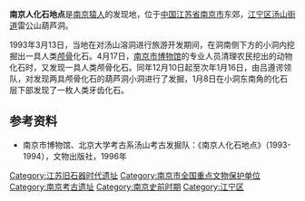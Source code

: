 {{文物保护单位
| 级别 = 全国
| 图片 = [[File:Tangshan_Yuanrendong.JPG|200px]]
| 名称 = 南京人化石地点
| 编号 = 6-69
| 分类 = 古遗址
| 时代 = [[旧石器时代|旧石器时代]]
| 所在 = [[江苏省|江苏省]][[南京市|南京市]]
| 登录 = 2006年
| Cat = 南京市全国重点文物保护单位
}}{{coord|32.0576|119.0410|type:landmark|display=title|format=dms}}
'''南京人化石地点'''是[[南京猿人|南京猿人]]的发现地，位于[[中国|中国]][[江苏省|江苏省]][[南京市|南京市]]东郊，[[江宁区_(南京市)|江宁区]][[汤山街道|汤山街道]]雷公山葫芦洞。

1993年3月13日，当地在对汤山溶洞进行旅游开发期间，在洞南侧下方的小洞内挖掘出一具人类[[颅骨|颅骨]]化石。4月17日，[[南京市博物馆|南京市博物馆]]的专业人员清理农民挖出的动物化石时，又发现一具人类颅骨化石。同年12月10日起至次年1月16日，由吕遵谔领队，对发现两具颅骨化石的葫芦洞小洞进行了发掘，1月8日在小洞东南角的化石层下部发现了一枚人类牙齿化石。

==参考资料==
*南京市博物馆、北京大学考古系汤山考古发掘队：《南京人化石地点》（1993-1994），文物出版社，1996年

{{江苏全国重点文物保护单位|nocat}}

[[Category:江苏旧石器时代遗址|Category:江苏旧石器时代遗址]]
[[Category:南京市全国重点文物保护单位|Category:南京市全国重点文物保护单位]]
[[Category:南京考古遗址|Category:南京考古遗址]]
[[Category:南京史前时期|Category:南京史前时期]]
[[Category:江宁区|Category:江宁区]]